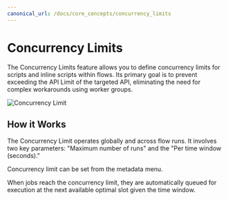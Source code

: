 ```yaml
---
canonical_url: /docs/core_concepts/concurrency_limits
---
```


# Concurrency Limits

The Concurrency Limits feature allows you to define concurrency limits for scripts and inline scripts within flows. Its primary goal is to prevent exceeding the API Limit of the targeted API, eliminating the need for complex workarounds using worker groups.

![Concurrency Limit](../assets/code_editor/concurrency_limit.png)

## How it Works

The Concurrency Limit operates globally and across flow runs. It involves two key parameters: "Maximum number of runs" and the "Per time window (seconds)."

Concurrency limit can be set from the metadata menu.

When jobs reach the concurrency limit, they are automatically queued for execution at the next available optimal slot given the time window.